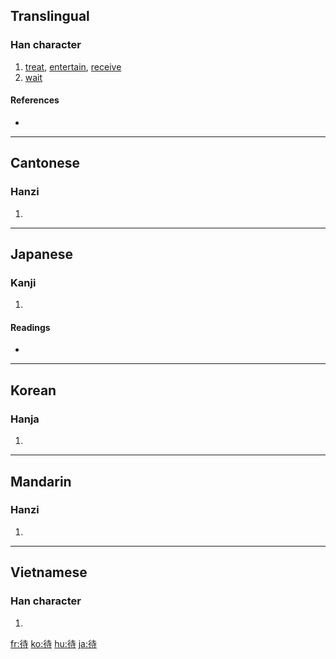 ==Translingual==

===Han character===
{{Han char|rn=60|rad=彳|as=06|sn=9|four=2424<sub>1</sub>|canj=竹人土木戈 (HOGDI)|ids=⿰[[彳]][[寺]]}}

# [[treat]], [[entertain]], [[receive]]
# [[wait]]

====References====
* {{Han ref|kx=0366.050|dkj=10085|dj=0686.110|hdz=20818.070|uh=5F85|ud=24453|bh=ABDD|bd=43997}}

----

==Cantonese==

===Hanzi===
{{yue-hanzi|jyut=|y=doi6}}

# {{defn|Cantonese|sort=彳06}}

----

==Japanese==

===Kanji===
{{ja-kanji|grade=3|rs=彳06}}

# {{defn|Japanese}}

====Readings====
* {{ja-readings|on=[[たい]] (tai), [[だい]] (dai)|kun=[[まつ]] (matsu)}}

----

==Korean==

===Hanja===
{{ko-hanja|hangeul=대|eumhun=|rv=dae|mr=tae|y=tay}}

# {{defn|Korean|sort=彳06}}

----

==Mandarin==

===Hanzi===
{{cmn-hanzi|pin=[[dài]] ([[dai4]])|wg=tai<sup>4</sup>}}

# {{defn|Mandarin|sort=彳06}}

----

==Vietnamese==

===Han character===
{{vi-hantu|[[đãi]], [[đảy]], [[đậy]], [[đẩy]], [[đẫy]], [[đợi]], [[rãi]], [[dợi]], [[đất]], [[được]]|rs=彳06}}

# {{defn|Vietnamese|sort=彳06}}

[[fr:待]]
[[ko:待]]
[[hu:待]]
[[ja:待]]